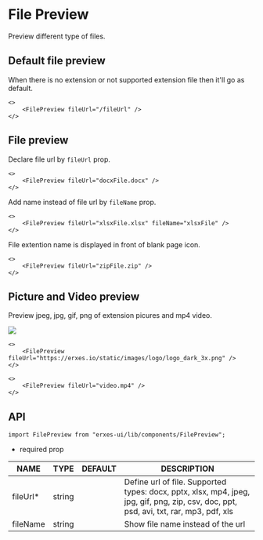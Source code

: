 
<HeroPattern />

# File Preview
Preview different type of files.

## **Default file preview**
When there is no extension or not supported extension file then it'll go as default.
```tsx
<>
	<FilePreview fileUrl="/fileUrl" />
</>
```

## **File preview**
Declare file url by `fileUrl` prop.

```tsx
<>
	<FilePreview fileUrl="docxFile.docx" />
</>
```

Add name instead of file url by `fileName` prop.

```tsx
<>
	<FilePreview fileUrl="xlsxFile.xlsx" fileName="xlsxFile" />
</>
```

File extention name is displayed in front of blank page icon.

```tsx
<>
	<FilePreview fileUrl="zipFile.zip" />
</>
```

## **Picture and Video preview**
Preview jpeg, jpg, gif, png of extension picures and mp4 video.

![](https://erxes.io/static/images/logo/logo_dark_3x.png)
```tsx
<>
	<FilePreview fileUrl="https://erxes.io/static/images/logo/logo_dark_3x.png" />
</>
```

```tsx
<>
	<FilePreview fileUrl="video.mp4" />
</>
```

## **API**

```tsx
import FilePreview from "erxes-ui/lib/components/FilePreview";
```
* required prop

| NAME | TYPE | DEFAULT | DESCRIPTION |
| ---| --- | ---| --- |
| fileUrl*	 | string |  | Define url of file. Supported types: docx, pptx, xlsx, mp4, jpeg, jpg, gif, png, zip, csv, doc, ppt, psd, avi, txt, rar, mp3, pdf, xls |
| fileName | string |  | Show file name instead of the url |


